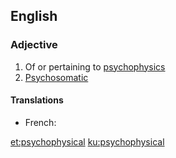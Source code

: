 ==English==

===Adjective===
{{en-adj|-}}

# Of or pertaining to [[psychophysics]]
# [[psychosomatic|Psychosomatic]]

====Translations====
{{trans-top|of or pertaining to psychophysics}}
* French: {{t+check|fr|psychophysique|m|f}}
{{trans-mid}}
{{trans-bottom}}

{{trans-top|psychosomatic}}
{{trans-mid}}
{{trans-bottom}}

[[et:psychophysical]]
[[ku:psychophysical]]